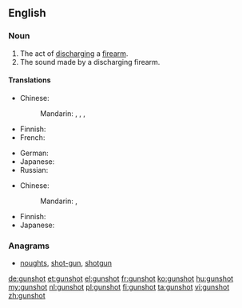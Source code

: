 ==English==

===Noun===
{{en-noun}}

# The act of [[discharge|discharging]] a [[firearm]].
# The sound made by a discharging firearm.

====Translations====
{{trans-top|act of discharging a firearm}}
* Chinese:
*: Mandarin: {{t|cmn|射擊|sc=Hani}}, {{t|cmn|射击|tr=shèjī|sc=Hani}}, {{t|cmn|槍擊|sc=Hani}}, {{t|cmn|枪击|tr=qiāngjī|sc=Hani}}
* Finnish: {{t+|fi|laukaus}}
* French: {{t|fr|coup de feu|m}}
{{trans-mid}}
* German: {{t|de|Schuss|m}}
* Japanese: {{t|ja|射撃|tr=しゃげき, shageki|sc=Jpan}}
* Russian: {{t|ru|выстрел|m|tr=výstrel|sc=Cyrl}} {{qualifier|руже́йный}}
{{trans-bottom}}

{{trans-top|the sound made}}
* Chinese:
*: Mandarin: {{t|cmn|槍聲|sc=Hani}}, {{t|cmn|枪声|tr=qiāngshēng|sc=Hani}}
{{trans-mid}}
* Finnish: {{t+|fi|laukaus}}
* Japanese: {{t-|ja|銃声|tr=じゅうせい|sc=Jpan}}
{{trans-bottom}}

===Anagrams===
* [[noughts#English|noughts]], [[shot-gun#English|shot-gun]], [[shotgun#English|shotgun]]

[[de:gunshot]]
[[et:gunshot]]
[[el:gunshot]]
[[fr:gunshot]]
[[ko:gunshot]]
[[hu:gunshot]]
[[my:gunshot]]
[[nl:gunshot]]
[[pl:gunshot]]
[[fi:gunshot]]
[[ta:gunshot]]
[[vi:gunshot]]
[[zh:gunshot]]